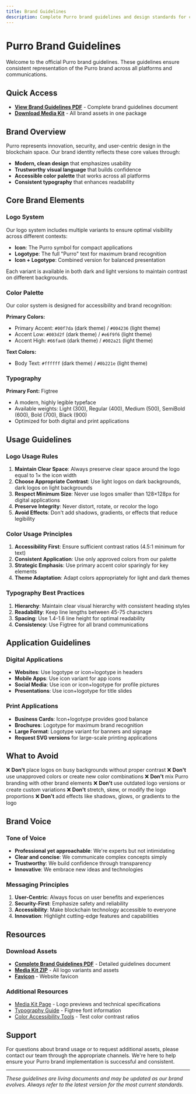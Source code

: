 ```yaml
---
title: Brand Guidelines
description: Complete Purro brand guidelines and design standards for consistent brand representation.
---
```


# Purro Brand Guidelines

Welcome to the official Purro brand guidelines. These guidelines ensure consistent representation of the Purro brand across all platforms and communications.

## Quick Access

- **[View Brand Guidelines PDF](/Purro_Brand_Guideline.pdf)** - Complete brand guidelines document
- **[Download Media Kit](/purro-media-kit.zip)** - All brand assets in one package

## Brand Overview

Purro represents innovation, security, and user-centric design in the blockchain space. Our brand identity reflects these core values through:

- **Modern, clean design** that emphasizes usability
- **Trustworthy visual language** that builds confidence
- **Accessible color palette** that works across all platforms
- **Consistent typography** that enhances readability

## Core Brand Elements

### Logo System

Our logo system includes multiple variants to ensure optimal visibility across different contexts:

- **Icon**: The Purro symbol for compact applications
- **Logotype**: The full "Purro" text for maximum brand recognition
- **Icon + Logotype**: Combined version for balanced presentation

Each variant is available in both dark and light versions to maintain contrast on different backgrounds.

### Color Palette

Our color system is designed for accessibility and brand recognition:

**Primary Colors:**
- Primary Accent: `#00f7da` (dark theme) / `#004236` (light theme)
- Accent Low: `#003d2f` (dark theme) / `#e6f9f6` (light theme)
- Accent High: `#66fae8` (dark theme) / `#002a21` (light theme)

**Text Colors:**
- Body Text: `#ffffff` (dark theme) / `#0b221e` (light theme)

### Typography

**Primary Font:** Figtree
- A modern, highly legible typeface
- Available weights: Light (300), Regular (400), Medium (500), SemiBold (600), Bold (700), Black (900)
- Optimized for both digital and print applications

## Usage Guidelines

### Logo Usage Rules

1. **Maintain Clear Space**: Always preserve clear space around the logo equal to 1× the icon width
2. **Choose Appropriate Contrast**: Use light logos on dark backgrounds, dark logos on light backgrounds
3. **Respect Minimum Size**: Never use logos smaller than 128×128px for digital applications
4. **Preserve Integrity**: Never distort, rotate, or recolor the logo
5. **Avoid Effects**: Don't add shadows, gradients, or effects that reduce legibility

### Color Usage Principles

1. **Accessibility First**: Ensure sufficient contrast ratios (4.5:1 minimum for text)
2. **Consistent Application**: Use only approved colors from our palette
3. **Strategic Emphasis**: Use primary accent color sparingly for key elements
4. **Theme Adaptation**: Adapt colors appropriately for light and dark themes

### Typography Best Practices

1. **Hierarchy**: Maintain clear visual hierarchy with consistent heading styles
2. **Readability**: Keep line lengths between 45-75 characters
3. **Spacing**: Use 1.4-1.6 line height for optimal readability
4. **Consistency**: Use Figtree for all brand communications

## Application Guidelines

### Digital Applications

- **Websites**: Use logotype or icon+logotype in headers
- **Mobile Apps**: Use icon variant for app icons
- **Social Media**: Use icon or icon+logotype for profile pictures
- **Presentations**: Use icon+logotype for title slides

### Print Applications

- **Business Cards**: Icon+logotype provides good balance
- **Brochures**: Logotype for maximum brand recognition
- **Large Format**: Logotype variant for banners and signage
- **Request SVG versions** for large-scale printing applications

## What to Avoid

❌ **Don't** place logos on busy backgrounds without proper contrast
❌ **Don't** use unapproved colors or create new color combinations
❌ **Don't** mix Purro branding with other brand elements
❌ **Don't** use outdated logo versions or create custom variations
❌ **Don't** stretch, skew, or modify the logo proportions
❌ **Don't** add effects like shadows, glows, or gradients to the logo

## Brand Voice

### Tone of Voice

- **Professional yet approachable**: We're experts but not intimidating
- **Clear and concise**: We communicate complex concepts simply
- **Trustworthy**: We build confidence through transparency
- **Innovative**: We embrace new ideas and technologies

### Messaging Principles

1. **User-Centric**: Always focus on user benefits and experiences
2. **Security-First**: Emphasize safety and reliability
3. **Accessibility**: Make blockchain technology accessible to everyone
4. **Innovation**: Highlight cutting-edge features and capabilities

## Resources

### Download Assets

- **[Complete Brand Guidelines PDF](/Purro_Brand_Guideline.pdf)** - Detailed guidelines document
- **[Media Kit ZIP](/purro-media-kit.zip)** - All logo variants and assets
- **[Favicon](/favicon.png)** - Website favicon

### Additional Resources

- [Media Kit Page](/reference/media-kit) - Logo previews and technical specifications
- [Typography Guide](https://fonts.google.com/specimen/Figtree) - Figtree font information
- [Color Accessibility Tools](https://webaim.org/resources/contrastchecker/) - Test color contrast ratios

## Support

For questions about brand usage or to request additional assets, please contact our team through the appropriate channels. We're here to help ensure your Purro brand implementation is successful and consistent.

---

*These guidelines are living documents and may be updated as our brand evolves. Always refer to the latest version for the most current standards.* 